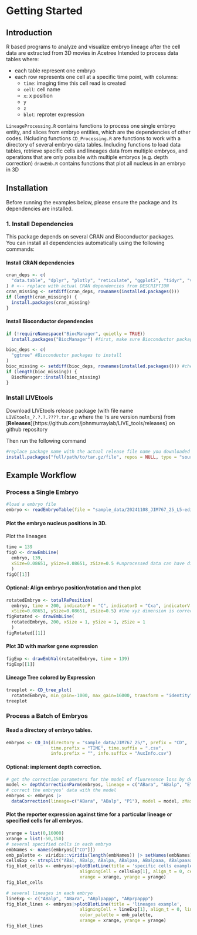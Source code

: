 # Getting Started

## Introduction
R based programs to analyze and visualize embryo lineage after the cell data are extracted from 3D movies in Acetree
Intended to process data tables where: 

* each table represent one embryo
* each row represents one cell at a specific time point, with columns: 
  + `time`: imaging time this cell read is created
  + `cell`: cell name
  + `x`: x position
  + `y`
  + `z`
  + `blot`: reproter expression

`LineageProcessing.R` contains functions to process one single embryo entity, and slices from embryo entities, which are the dependencies of other codes. INcluding functions 
`CD_Processing.R` are functions to work with a directory of several embryo data tables. Including functions to load data tables, retrieve specific cells and lineages data from multiple embryos, and operations that are only possible with multiple embryos (e.g. depth correction)
`drawEmb.R` contains functions that plot all nucleus in an embryo in 3D

## Installation
Before running the examples below, please ensure the package and its dependencies are installed.

### 1. Install Dependencies

This package depends on several CRAN and Bioconductor packages.  
You can install all dependencies automatically using the following commands:

#### Install CRAN dependencies
```r
cran_deps <- c(
  "data.table", "dplyr", "plotly", "reticulate", "ggplot2", "tidyr", "viridis" 
) # <-- replace with actual CRAN dependencies from DESCRIPTION
cran_missing <- setdiff(cran_deps, rownames(installed.packages()))
if (length(cran_missing)) {
  install.packages(cran_missing)
}
```
#### Install Bioconductor dependencies
```r
if (!requireNamespace("BiocManager", quietly = TRUE))
  install.packages("BiocManager") #first, make sure Bioconductor package manager is present

bioc_deps <- c(
  "ggtree" #Bioconductor packages to install
)
bioc_missing <- setdiff(bioc_deps, rownames(installed.packages())) #check missing and install
if (length(bioc_missing)) {
  BiocManager::install(bioc_missing)
}
```
### Install LIVEtools
Download LIVEtools release package (with file name `LIVEtools_?.?.?.????.tar.gz` where the `?`s are version numbers) from [**Releases**]{https://github.com/johnmurraylab/LIVE_tools/releases} on github repository

Then run the following command
```r
#replace package name with the actual release file name you downloaded
install.packages("full/path/to/tar.gz/file", repos = NULL, type = "source")
```
## Example Workflow
### Process a Single Embryo
```r
#load a embryo file
embryo <- readEmbryoTable(file = "sample_data/20241108_JIM767_25_L5-edit.zip")[[1]]
```
#### Plot the embryo nucleus positions in 3D. 
Plot the lineages
```r
time = 139
figO <- drawEmbLine(
  embryo, 139, 
  xSize=0.08651, ySize=0.08651, zSize=0.5 #unprocessed data can have different x,y,z scales, specify here
  )
figO[[1]]
```
#### Optional: Align embryo position/rotation and then plot
```r
rotatedEmbryo <- totalRePosition(
  embryo, time = 200, indicatorP = "C", indicatorD = "Cxa", indicatorV = "MSxxp",
  xSize=0.08651, ySize=0.08651, zSize=0.5) #the xyz dimension is corrected during rotation
figRotated <- drawEmbLine(
  rotatedEmbryo, 200, xSize = 1, ySize = 1, zSize = 1
  )
figRotated[[1]]
```
#### Plot 3D with marker gene expression
```r
figExp <- drawEmbVal(rotatedEmbryo, time = 139)
figExp[[1]]
```
#### Lineage Tree colored by Expression
```r
treeplot <- CD_tree_plot(
  rotatedEmbryo, min_gain=-1000, max_gain=16000, transform = "identity", root = "MSaa")
treeplot
```

### Process a Batch of Embryos
#### Read a directory of embryo tables. 
```r
embryos <- CD_In(directory = "sample_data/JIM767_25/", prefix = "CD",
                 time.prefix = "TIME", time.suffix = ".csv",
                 info.prefix = "", info.suffix = "AuxInfo.csv")
```

#### Optional: implement depth correction.
```r
# get the correction parameters for the model of fluoresence loss by depth 
model <- depthCorrectionParm(embryos, lineage = c("ABara", "ABalp", "E"), alignCell = "E", startT = 30, endT = 150, exc_zMin = 0.2, exc_zMax = 1, zMax = 67)
# correct the embryos' data with the model
embryos <- embryos |> 
  dataCorrection(lineage=c("ABara", "ABalp", "P1"), model = model, zMax = 67, exc_zMin = 0.2, exc_zMax = 1)
```
#### Plot the reporter expression against time for a particular lineage or specified cells for all embryos.
```r
yrange = list(0,16000)
xrange = list(-50,150)
# several specified cells in each embryo
embNames <- names(embryos[["CD"]]) 
emb_palette <- viridis::viridis(length(embNames)) |> setNames(embNames)#set up palette to make color consistent for the same embryo across different plots
cellsExp <- strsplit("ABal, ABalp, ABalpa, ABalpaa, ABalpaaa, ABalpaaaa, ABalpaaaaa", split=", ")[[1]]
fig_blot_cells <- embryos|>plotBlotLine(title = 'specific cells example', color_palette = emb_palette, 
                            aligningCell = cellsExp[1], align_t = 0, cells = cellsExp, 
                            xrange = xrange, yrange = yrange)
fig_blot_cells
```
```r
# several lineages in each embryo
lineExp <- c("ABalp", "ABara", "ABplpappp", "ABprpappp")
fig_blot_lines <- embryos|>plotBlotLine(title = 'lineages example', 
                            aligningCell = lineExp[1], align_t = 0, lineages = lineExp, 
                            color_palette = emb_palette,
                            xrange = xrange, yrange = yrange)
fig_blot_lines
```
